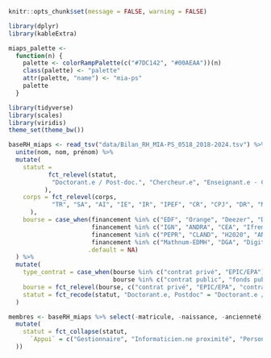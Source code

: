 
<!-- Mettre ici le code permettant le prétraitement de données en vue de graphes au sein du rapport (R, Python) -->

```r

knitr::opts_chunk$set(message = FALSE, warning = FALSE)

library(dplyr)
library(kableExtra)

miaps_palette <- 
  function(n) {
    palette <- colorRampPalette(c("#7DC142", "#00AEAA"))(n)
    class(palette) <- "palette"
    attr(palette, "name") <- "mia-ps"
    palette
  }

```

```r
library(tidyverse)
library(scales)
library(viridis)
theme_set(theme_bw())

baseRH_miaps <- read_tsv("data/Bilan_RH_MIA-PS_0518_2018-2024.tsv") %>%
  unite(nom, nom, prénom) %>% 
  mutate(
    statut =
           fct_relevel(statut,
            "Doctorant.e / Post-doc.", "Chercheur.e", "Enseignant.e - Chercheur.e", "Ingénieur.e",  "Informaticien.ne proximité", "Gestionnaire", "Personnels occasionnels"
          ),
    corps = fct_relevel(corps,
            "TR", "SA", "AI", "IE", "IR", "IPEF", "CR", "CPJ", "DR", "MC", "MCC", "PR", "Doc", "Post-doc"
      ),
    bourse = case_when(financement %in% c("EDF", "Orange", "Deezer", "Danone", "Sanofi", "ATOS", "Pasteur") ~ 'contrat privé',
                       financement %in% c("IGN", "ANDRA", "CEA", "Ifremer") ~ 'EPIC/EPA',
                       financement %in% c("PEPR", "CLAND", "H2020", "ANR", "FUI") ~ 'contrat public',
                       financement %in% c("Mathnum-EDMH", "DGA", "Digitbio-EDMH", "Mathnum-ANR", "IDEX", "IPEF", "Santé public France", "Paris-Saclay", "SCAC", "DIM", "CNRS", "Ministère", "LMH", "ABIES", "EDMH", "Télécom", "Mathnum-EDMH") ~ 'fonds publics',
                      .default = NA)
  ) %>% 
  mutate(
    type_contrat = case_when(bourse %in% c("contrat privé", "EPIC/EPA") ~ 'privé',
                             bourse %in% c("contrat public", "fonds publics") ~ 'public', .default = NA),
    bourse = fct_relevel(bourse, c("contrat privé", "EPIC/EPA", "contrat public", "fonds publics")),
    statut = fct_recode(statut, "Doctorant.e, Postdoc" = "Doctorant.e / Post-doc.")
  )

membres <- baseRH_miaps %>% select(-matricule, -naissance, -ancienneté) %>% 
  mutate(
    statut = fct_collapse(statut, 
      `Appui` = c("Gestionnaire", "Informaticien.ne proximité", "Personnels occasionnels")
  ))
```